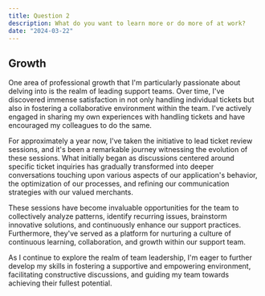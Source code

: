 ```yaml
---
title: Question 2 
description: What do you want to learn more or do more of at work?
date: "2024-03-22"
---
```

## Growth

One area of professional growth that I'm particularly passionate about delving into is the realm of leading support teams. Over time, I've discovered immense satisfaction in not only handling individual tickets but also in fostering a collaborative environment within the team. I've actively engaged in sharing my own experiences with handling tickets and have encouraged my colleagues to do the same.

For approximately a year now, I've taken the initiative to lead ticket review sessions, and it's been a remarkable journey witnessing the evolution of these sessions. What initially began as discussions centered around specific ticket inquiries has gradually transformed into deeper conversations touching upon various aspects of our application's behavior, the optimization of our processes, and refining our communication strategies with our valued merchants.

These sessions have become invaluable opportunities for the team to collectively analyze patterns, identify recurring issues, brainstorm innovative solutions, and continuously enhance our support practices. Furthermore, they've served as a platform for nurturing a culture of continuous learning, collaboration, and growth within our support team.

As I continue to explore the realm of team leadership, I'm eager to further develop my skills in fostering a supportive and empowering environment, facilitating constructive discussions, and guiding my team towards achieving their fullest potential.